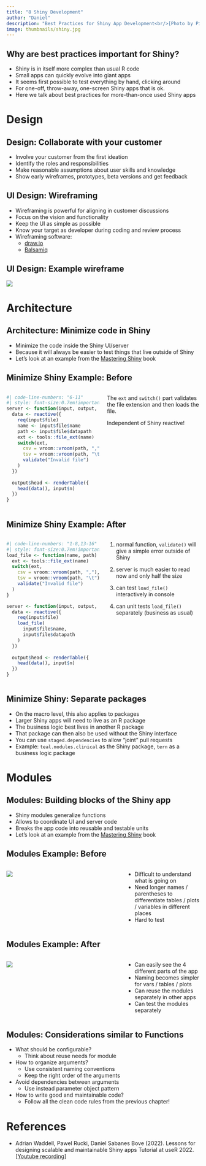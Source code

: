 ```yaml
---
title: "8 Shiny Development"
author: "Daniel"
description: "Best Practices for Shiny App Development<br/>[Photo by Pixabay on pexels.com]{.copyright}"
image: thumbnails/shiny.jpg
---
```


## Why are best practices important for Shiny?

- Shiny is in itself more complex than usual R code
- Small apps can quickly evolve into giant apps
- It seems first possible to test everything by hand, clicking around
- For one-off, throw-away, one-screen Shiny apps that is ok.
- Here we talk about best practices for more-than-once used Shiny apps

# Design

## Design: Collaborate with your customer

- Involve your customer from the first ideation
- Identify the roles and responsibilities
- Make reasonable assumptions about user skills and knowledge
- Show early wireframes, prototypes, beta versions and get feedback

## UI Design: Wireframing

- Wireframing is powerful for aligning in customer discussions
- Focus on the vision and functionality
- Keep the UI as simple as possible
- Know your target as developer during coding and review process
- Wireframing software:
  - [draw.io](https://draw.io)
  - [Balsamiq](https://balsamiq.com/)
  
## UI Design: Example wireframe

![](resources/wireframe.png){fig-align="center"}

# Architecture

## Architecture: Minimize code in Shiny

- Minimize the code inside the Shiny UI/server
- Because it will always be easier to test things that live outside of Shiny
- Let's look at an example from the [Mastering Shiny](https://mastering-shiny.org/scaling-functions.html#function-upload) book

## Minimize Shiny Example: Before

::: columns
::: {.column width="50%"}
```r
#| code-line-numbers: "6-11"
#| style: font-size:0.7em!important;
server <- function(input, output, session) {
  data <- reactive({
    req(input$file)
    name <- input$file$name
    path <- input$file$datapath
    ext <- tools::file_ext(name)
    switch(ext,
      csv = vroom::vroom(path, ","),
      tsv = vroom::vroom(path, "\t"),
      validate("Invalid file")
    )
  })
  
  output$head <- renderTable({
    head(data(), input$n)
  })
}
```
:::

::: {.column width="50%"}
The `ext` and `switch()` part validates the file extension and then loads the 
file.

Independent of Shiny reactive!
:::
:::

## Minimize Shiny Example: After

::: columns
::: {.column width="50%"}
```r
#| code-line-numbers: "1-8,13-16"
#| style: font-size:0.7em!important;
load_file <- function(name, path) {
  ext <- tools::file_ext(name)
  switch(ext,
    csv = vroom::vroom(path, ","),
    tsv = vroom::vroom(path, "\t"),
    validate("Invalid file")
  )
}

server <- function(input, output, session) {
  data <- reactive({
    req(input$file)
    load_file(
      input$file$name, 
      input$file$datapath
    )
  })
  
  output$head <- renderTable({
    head(data(), input$n)
  })
}
```
:::

::: {.column width="50%"}
1) normal function, `validate()` will give a simple error outside of Shiny

2) server is much easier to read now and only half the size

3) can test `load_file()` interactively in console

4) can unit tests `load_file()` separately (business as usual)
:::
:::

## Minimize Shiny: Separate packages

- On the macro level, this also applies to packages
- Larger Shiny apps will need to live as an R package
- The business logic best lives in another R package
- That package can then also be used without the Shiny interface
- You can use `staged.dependencies` to allow "joint" pull requests
- Example: `teal.modules.clinical` as the Shiny package, `tern` as a business logic package

# Modules

## Modules: Building blocks of the Shiny app

- Shiny modules generalize functions 
- Allows to coordinate UI and server code
- Breaks the app code into reusable and testable units
- Let's look at an example from the [Mastering Shiny](https://mastering-shiny.org/scaling-modules.html#module-motivation) book

## Modules Example: Before

::: columns
::: {.column width="60%"}
![](resources/without-modules.png){fig-align="center"}
:::

::: {.column width="40%"}
- Difficult to understand what is going on
- Need longer names / parentheses to differentiate tables / plots / variables
in different places
- Hard to test
:::
:::

## Modules Example: After

::: columns
::: {.column width="60%"}
![](resources/with-modules.png){fig-align="center"}
:::

::: {.column width="40%"}
- Can easily see the 4 different parts of the app
- Naming becomes simpler for vars / tables / plots
- Can reuse the modules separately in other apps
- Can test the modules separately
:::
:::

## Modules: Considerations similar to Functions

- What should be configurable? 
  - Think about reuse needs for module
- How to organize arguments?
    - Use consistent naming conventions
    - Keep the right order of the arguments
- Avoid dependencies between arguments
  - Use instead parameter object pattern
- How to write good and maintainable code?
  - Follow all the clean code rules from the previous chapter!

# References

-   Adrian Waddell, Pawel Rucki, Daniel Sabanes Bove (2022).
    Lessons for designing scalable and maintainable Shiny apps Tutorial at useR 2022.
    \[[Youtube recording](https://www.youtube.com/watch?v=7o9qjsw4aDU)\]
